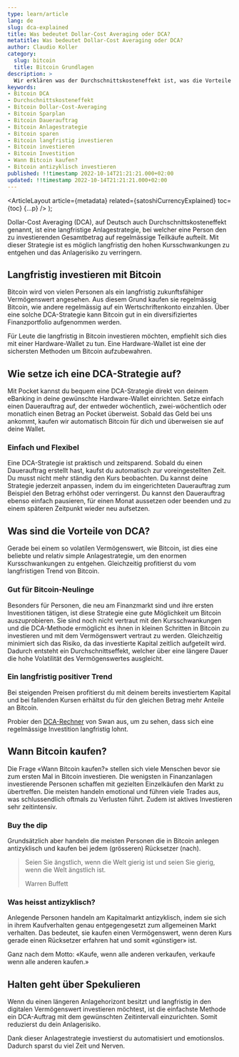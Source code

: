 ```yaml
---
type: learn/article
lang: de
slug: dca-explained
title: Was bedeutet Dollar-Cost Averaging oder DCA?
metatitle: Was bedeutet Dollar-Cost Averaging oder DCA?
author: Claudio Koller
category:
  slug: bitcoin
  title: Bitcoin Grundlagen
description: >
  Wir erklären was der Durchschnittskosteneffekt ist, was die Vorteile von DCA sind und wie du einen Stapelplan aufsetzt, um regelmässig in Bitcoin zu investieren.
keywords:
- Bitcoin DCA
- Durchschnittskosteneffekt
- Bitcoin Dollar-Cost-Averaging
- Bitcoin Sparplan
- Bitcoin Dauerauftrag
- Bitcoin Anlagestrategie
- Bitcoin sparen
- Bitcoin langfristig investieren
- Bitcoin investieren
- Bitcoin Investition
- Wann Bitcoin kaufen?
- Bitcoin antizyklisch investieren
published: !!timestamp 2022-10-14T21:21:21.000+02:00
updated: !!timestamp 2022-10-14T21:21:21.000+02:00
---
```



  <ArticleLayout
    article={metadata}
    related={satoshiCurrencyExplained}
    toc={toc}
    {...p}
  />
);

Dollar-Cost Averaging (DCA), auf Deutsch auch Durchschnittskosteneffekt genannt, ist eine langfristige Anlagestrategie, bei welcher eine Person den zu investierenden Gesamtbetrag auf regelmässige Teilkäufe aufteilt. Mit dieser Strategie ist es möglich langfristig den hohen Kursschwankungen zu entgehen und das Anlagerisiko zu verringern.

## Langfristig investieren mit Bitcoin

Bitcoin wird von vielen Personen als ein langfristig zukunftsfähiger Vermögenswert angesehen. Aus diesem Grund kaufen sie regelmässig Bitcoin, wie andere regelmässig auf ein Wertschriftenkonto einzahlen. Über eine solche DCA-Strategie kann Bitcoin gut in ein diversifiziertes Finanzportfolio aufgenommen werden.

Für Leute die langfristig in Bitcoin investieren möchten, empfiehlt sich dies mit einer Hardware-Wallet zu tun. Eine Hardware-Wallet ist eine der sichersten Methoden um Bitcoin aufzubewahren.

## Wie setze ich eine DCA-Strategie auf?

Mit Pocket kannst du bequem eine DCA-Strategie direkt von deinem eBanking in deine gewünschte Hardware-Wallet einrichten. Setze einfach einen Dauerauftrag auf, der entweder wöchentlich, zwei-wöchentlich oder monatlich einen Betrag an Pocket überweist. Sobald das Geld bei uns ankommt, kaufen wir automatisch Bitcoin für dich und überweisen sie auf deine Wallet.

### Einfach und Flexibel

Eine DCA-Strategie ist praktisch und zeitsparend. Sobald du einen Dauerauftrag erstellt hast, kaufst du automatisch zur voreingestellten Zeit. Du musst nicht mehr ständig den Kurs beobachten. Du kannst deine Strategie jederzeit anpassen, indem du im eingerichteten Dauerauftrag zum Beispiel den Betrag erhöhst oder verringerst. Du kannst den Dauerauftrag ebenso einfach pausieren, für einen Monat aussetzen oder beenden und zu einem späteren Zeitpunkt wieder neu aufsetzen.

## Was sind die Vorteile von DCA?

Gerade bei einem so volatilen Vermögenswert, wie Bitcoin, ist dies eine beliebte und relativ simple Anlagestrategie, um den enormen Kursschwankungen zu entgehen. Gleichzeitig profitierst du vom langfristigen Trend von Bitcoin.

### Gut für Bitcoin-Neulinge

Besonders für Personen, die neu am Finanzmarkt sind und ihre ersten Investitionen tätigen, ist diese Strategie eine gute Möglichkeit um Bitcoin auszuprobieren. Sie sind noch nicht vertraut mit den Kursschwankungen und die DCA-Methode ermöglicht es ihnen in kleinen Schritten in Bitcoin zu investieren und mit dem Vermögenswert vertraut zu werden. Gleichzeitig minimiert sich das Risiko, da das investierte Kapital zeitlich aufgeteilt wird. Dadurch entsteht ein Durchschnittseffekt, welcher über eine längere Dauer die hohe Volatilität des Vermögenswertes ausgleicht.

### Ein langfristig positiver Trend

Bei steigenden Preisen profitierst du mit deinem bereits investiertem Kapital und bei fallenden Kursen erhältst du für den gleichen Betrag mehr Anteile an Bitcoin.

Probier den [DCA-Rechner](https://www.swanbitcoin.com) von Swan aus, um zu sehen, dass sich eine regelmässige Investition langfristig lohnt.

## Wann Bitcoin kaufen?

Die Frage «Wann Bitcoin kaufen?» stellen sich viele Menschen bevor sie zum ersten Mal in Bitcoin investieren. Die wenigsten in Finanzanlagen investierende Personen schaffen mit gezielten Einzelkäufen den Markt zu übertreffen. Die meisten handeln emotional und führen viele Trades aus, was schlussendlich oftmals zu Verlusten führt. Zudem ist aktives Investieren sehr zeitintensiv.

### Buy the dip

Grundsätzlich aber handeln die meisten Personen die in Bitcoin anlegen antizyklisch und kaufen bei jedem (grösseren) Rücksetzer (nach).

>Seien Sie ängstlich, wenn die Welt gierig ist und seien Sie gierig, wenn die Welt ängstlich ist.
>
>Warren Buffett

### Was heisst antizyklisch?

Anlegende Personen handeln am Kapitalmarkt antizyklisch, indem sie sich in ihrem Kaufverhalten genau entgegengesetzt zum allgemeinen Markt verhalten. Das bedeutet, sie kaufen einen Vermögenswert, wenn deren Kurs gerade einen Rücksetzer erfahren hat und somit «günstiger» ist.

Ganz nach dem Motto: «Kaufe, wenn alle anderen verkaufen, verkaufe wenn alle anderen kaufen.»

## Halten geht über Spekulieren

Wenn du einen längeren Anlagehorizont besitzt und langfristig in den digitalen Vermögenswert investieren möchtest, ist die einfachste Methode ein DCA-Auftrag mit dem gewünschten Zeitintervall einzurichten. Somit reduzierst du dein Anlagerisiko.

<Callout icon="💡">
Dank dieser Anlagestrategie investierst du automatisiert und emotionslos. Dadurch sparst du viel Zeit und Nerven.
</Callout>
